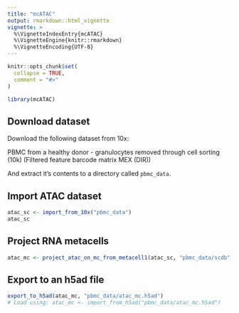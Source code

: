```yaml
---
title: "mcATAC"
output: rmarkdown::html_vignette
vignette: >
  %\VignetteIndexEntry{mcATAC}
  %\VignetteEngine{knitr::rmarkdown}
  %\VignetteEncoding{UTF-8}
---
```


```r
knitr::opts_chunk$set(
  collapse = TRUE,
  comment = "#>"
)
```

```r
library(mcATAC)
```

## Download dataset

Download the following dataset from 10x: 

PBMC from a healthy donor - granulocytes removed through cell sorting (10k) (Filtered feature barcode matrix MEX (DIR))

And extract it's contents to a directory called `pbmc_data`.


## Import ATAC dataset

```r
atac_sc <- import_from_10x("pbmc_data")
atac_sc
```


## Project RNA metacells 

```r
atac_mc <- project_atac_on_mc_from_metacell1(atac_sc, "pbmc_data/scdb", "rna")
```


## Export to an h5ad file

```r
export_to_h5ad(atac_mc, "pbmc_data/atac_mc.h5ad")
# Load using: atac_mc <- import_from_h5ad("pbmc_data/atac_mc.h5ad")
```

